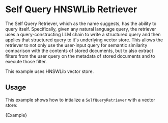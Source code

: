 # Self Query HNSWLib Retriever

The Self Query Retriever, which as the name suggests, has the ability to query itself. Specifically, given any natural language query, the retriever uses a query-constructing LLM chain to write a structured query and then applies that structured query to it's underlying vector store. This allows the retriever to not only use the user-input query for semantic similarity comparison with the contents of stored documents, but to also extract filters from the user query on the metadata of stored documents and to execute those filter.

This example uses HNSWLib vector store.

## Usage

This example shows how to intialize a `SelfQueryRetriever` with a vector store:


<CodeBlock language="typescript">{Example}</CodeBlock>
